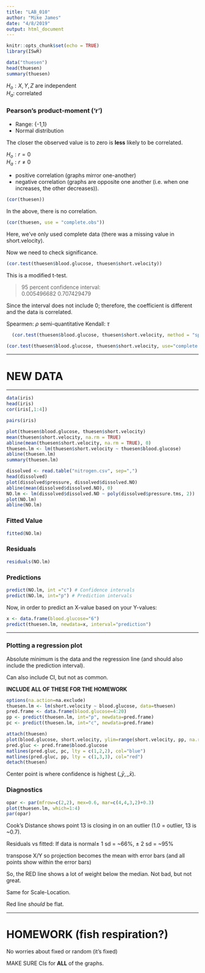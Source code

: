 ---
title: "LAB_010"
author: "Mike James"
date: "4/8/2019"
output: html_document
---

```{r setup, include=FALSE}
knitr::opts_chunk$set(echo = TRUE)
library(ISwR)
```

```{r}
data("thuesen")
head(thuesen)
summary(thuesen)
```

$H_o: X, Y, Z$ are independent  
$H_a:$ correlated

### Pearson's product-moment ('r')
* Range: {-1,1}
* Normal distribution

The closer the observed value is to zero is **less** likely to be correlated.  

$H_o: r = 0$  
$H_a: r \ne 0$

* positive correlation (graphs mirror one-another)
* negative correlation (graphs are opposite one another (i.e. when one increases, the other decreases)).

```{r}
(cor(thuesen))
```

In the above, there is no correlation.  

```{r}
(cor(thuesen, use = "complete.obs"))
```

Here, we've only used complete data (there was a missing value in short.velocity).  

Now we need to check significance.

```{r}
(cor.test(thuesen$blood.glucose, thuesen$short.velocity))
```

This is a modified t-test.  

>95 percent confidence interval:  
> 0.005496682 0.707429479
 
Since the interval does not include 0; therefore, the coefficient is different and the data is correlated. 
 
Spearmen: $\rho$ semi-quantitative
Kendall:  $\tau$ 

```{r}
  (cor.test(thuesen$blood.glucose, thuesen$short.velocity, method = "spearman"))
```

```{r}
(cor.test(thuesen$blood.glucose, thuesen$short.velocity, use="complete.obs", method = "kendall"))
```

***

# NEW DATA

***
```{r}
data(iris)
head(iris)
cor(iris[,1:4])
```

```{r}
pairs(iris)
```

```{r}
plot(thuesen$blood.glucose, thuesen$short.velocity)
mean(thuesen$short.velocity, na.rm = TRUE)
abline(mean(thuesen$short.velocity, na.rm = TRUE), 0)
thuesen.lm <- lm(thuesen$short.velocity ~ thuesen$blood.glucose)
abline(thuesen.lm)
summary(thuesen.lm)
```

```{r}
dissolved <- read.table("nitrogen.csv", sep=",")
head(dissolved)
plot(dissolved$pressure, dissolved$dissolved.NO)
abline(mean(dissolved$dissolved.NO), 0)
NO.lm <- lm(dissolved$dissolved.NO ~ poly(dissolved$pressure.tms, 2))
plot(NO.lm)
abline(NO.lm)
```

### Fitted Value

```{r}
fitted(NO.lm)
```

### Residuals

```{r}
residuals(NO.lm)
```

### Predictions

```{r}
predict(NO.lm, int ="c") # Confidence intervals
predict(NO.lm, int="p") # Prediction intervals
```

Now, in order to predict an X-value based on your Y-values:

```{r}
x <- data.frame(blood.glucose="6")
predict(thuesen.lm, newdata=x, interval="prediction")
```

***

### Plotting a regression plot

Absolute minimum is the data and the regression line (and should also include the prediction interval).  

Can also include CI, but not as common.  

**INCLUDE ALL OF THESE FOR THE HOMEWORK**

```{r}
options(na.action=na.exclude)
thuesen.lm <- lm(short.velocity ~ blood.glucose, data=thuesen)
pred.frame <- data.frame(blood.glucose=4:20)
pp <- predict(thuesen.lm, int="p", newdata=pred.frame)
pc <- predict(thuesen.lm, int="c", newdata=pred.frame)
```

```{r}
attach(thuesen)
plot(blood.glucose, short.velocity, ylim=range(short.velocity, pp, na.rm = TRUE))
pred.gluc <- pred.frame$blood.glucose
matlines(pred.gluc, pc, lty = c(1,2,2), col="blue")
matlines(pred.gluc, pp, lty = c(1,3,3), col="red")
detach(thuesen)
```

Center point is where confidence is highest ($\bar_y, \bar_x$).  

### Diagnostics

```{r}
opar <- par(mfrow=c(2,2), mex=0.6, mar=c(4,4,3,2)+0.3)
plot(thuesen.lm, which=1:4)
par(opar)
```

Cook's Distance shows point 13 is closing in on an outlier (1.0 = outlier, 13 is ~0.7).

Residuals vs fitted: If data is normal$\pm$ 1 sd = ~66%, $\pm$ 2 sd = ~95%  

transpose X/Y so projection becomes the mean with error bars (and all points show within the error bars)

So, the RED line shows a lot of weight below the median. Not bad, but not great.

Same for Scale-Location.

Red line *should* be flat.

***

# HOMEWORK (fish respiration?)

No worries about fixed or random (it's fixed)

MAKE SURE CIs for **ALL** of the graphs.


